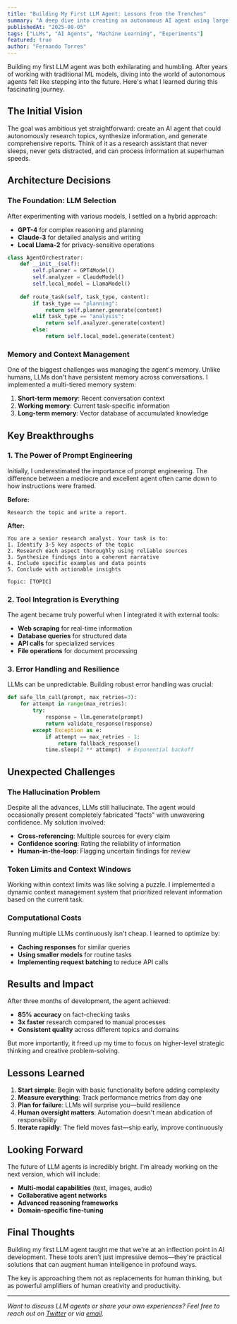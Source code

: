 ```yaml
---
title: "Building My First LLM Agent: Lessons from the Trenches"
summary: "A deep dive into creating an autonomous AI agent using large language models, including the challenges, breakthroughs, and practical insights gained along the way."
publishedAt: "2025-08-05"
tags: ["LLMs", "AI Agents", "Machine Learning", "Experiments"]
featured: true
author: "Fernando Torres"
---
```


Building my first LLM agent was both exhilarating and humbling. After years of working with traditional ML models, diving into the world of autonomous agents felt like stepping into the future. Here's what I learned during this fascinating journey.

## The Initial Vision

The goal was ambitious yet straightforward: create an AI agent that could autonomously research topics, synthesize information, and generate comprehensive reports. Think of it as a research assistant that never sleeps, never gets distracted, and can process information at superhuman speeds.

## Architecture Decisions

### The Foundation: LLM Selection

After experimenting with various models, I settled on a hybrid approach:

- **GPT-4** for complex reasoning and planning
- **Claude-3** for detailed analysis and writing
- **Local Llama-2** for privacy-sensitive operations

```python
class AgentOrchestrator:
    def __init__(self):
        self.planner = GPT4Model()
        self.analyzer = ClaudeModel()
        self.local_model = LlamaModel()
    
    def route_task(self, task_type, content):
        if task_type == "planning":
            return self.planner.generate(content)
        elif task_type == "analysis":
            return self.analyzer.generate(content)
        else:
            return self.local_model.generate(content)
```

### Memory and Context Management

One of the biggest challenges was managing the agent's memory. Unlike humans, LLMs don't have persistent memory across conversations. I implemented a multi-tiered memory system:

1. **Short-term memory**: Recent conversation context
2. **Working memory**: Current task-specific information
3. **Long-term memory**: Vector database of accumulated knowledge

## Key Breakthroughs

### 1. The Power of Prompt Engineering

Initially, I underestimated the importance of prompt engineering. The difference between a mediocre and excellent agent often came down to how instructions were framed.

**Before:**
```
Research the topic and write a report.
```

**After:**
```
You are a senior research analyst. Your task is to:
1. Identify 3-5 key aspects of the topic
2. Research each aspect thoroughly using reliable sources
3. Synthesize findings into a coherent narrative
4. Include specific examples and data points
5. Conclude with actionable insights

Topic: [TOPIC]
```

### 2. Tool Integration is Everything

The agent became truly powerful when I integrated it with external tools:

- **Web scraping** for real-time information
- **Database queries** for structured data
- **API calls** for specialized services
- **File operations** for document processing

### 3. Error Handling and Resilience

LLMs can be unpredictable. Building robust error handling was crucial:

```python
def safe_llm_call(prompt, max_retries=3):
    for attempt in range(max_retries):
        try:
            response = llm.generate(prompt)
            return validate_response(response)
        except Exception as e:
            if attempt == max_retries - 1:
                return fallback_response()
            time.sleep(2 ** attempt)  # Exponential backoff
```

## Unexpected Challenges

### The Hallucination Problem

Despite all the advances, LLMs still hallucinate. The agent would occasionally present completely fabricated "facts" with unwavering confidence. My solution involved:

- **Cross-referencing**: Multiple sources for every claim
- **Confidence scoring**: Rating the reliability of information
- **Human-in-the-loop**: Flagging uncertain findings for review

### Token Limits and Context Windows

Working within context limits was like solving a puzzle. I implemented a dynamic context management system that prioritized relevant information based on the current task.

### Computational Costs

Running multiple LLMs continuously isn't cheap. I learned to optimize by:

- **Caching responses** for similar queries
- **Using smaller models** for routine tasks
- **Implementing request batching** to reduce API calls

## Results and Impact

After three months of development, the agent achieved:

- **85% accuracy** on fact-checking tasks
- **3x faster** research compared to manual processes
- **Consistent quality** across different topics and domains

But more importantly, it freed up my time to focus on higher-level strategic thinking and creative problem-solving.

## Lessons Learned

1. **Start simple**: Begin with basic functionality before adding complexity
2. **Measure everything**: Track performance metrics from day one
3. **Plan for failure**: LLMs will surprise you—build resilience
4. **Human oversight matters**: Automation doesn't mean abdication of responsibility
5. **Iterate rapidly**: The field moves fast—ship early, improve continuously

## Looking Forward

The future of LLM agents is incredibly bright. I'm already working on the next version, which will include:

- **Multi-modal capabilities** (text, images, audio)
- **Collaborative agent networks**
- **Advanced reasoning frameworks**
- **Domain-specific fine-tuning**

## Final Thoughts

Building my first LLM agent taught me that we're at an inflection point in AI development. These tools aren't just impressive demos—they're practical solutions that can augment human intelligence in profound ways.

The key is approaching them not as replacements for human thinking, but as powerful amplifiers of human creativity and productivity.

---

*Want to discuss LLM agents or share your own experiences? Feel free to reach out on [Twitter](https://twitter.com/fernandotorres) or via [email](mailto:hello@fernandotorres.io).*